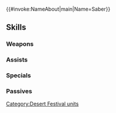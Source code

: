 {{#invoke:NameAbout|main|Name=Saber}}{{HeroPage Tabs}}
{{Hero Infobox
|Name=Saber
|Title=Dune Walker
|WeaponType=Blue Lance
|MoveType=Infantry
|Origin=Fire Emblem Echoes: Shadows of Valentia
|Gender=Male
|actorEN=Keith Silverstein
|actorJP=子安武人
|artist=めか
|additionDate=January 17, 2025
|releaseDate=January 17, 2025
|cv1=2
|cv2=200500
|TagID=ジャハナセーバー
|InternalID=1200
|Properties=limited,tempest,specDisplay
|description=A money-hungry mercenary who will take on just about any job if he's paid enough. He makes an appearance at the festival being held in the deserts of Jehanna. Appears in Fire Emblem Echoes: Shadows of Valentia.
}}
{{Stats Page
|Lv1HP=18|Lv1ATK=8|Lv1SPD=13|Lv1DEF=12|Lv1RES=6
|GRHP=50|GRATK=90|GRSPD=75|GRDEF=75|GRRES=35
}}
==Skills==
===Weapons===
{{Weapons Table
|weapon1=Iron Lance
|weapon1Default=1
|weapon1Unlock=1
|weapon2=Steel Lance
|weapon2Default=2
|weapon2Unlock=2
|weapon3=Jehanna Lance
|weapon3Default=3
|weapon3Unlock=3
|weapon4=Jehanna Lance+
|weapon4Default=5
|weapon4Unlock=5
}}
===Assists===
{{Assists Table}}
===Specials===
{{Specials Table
|special1=Buckler
|special1Default=4
|special1Unlock=3
|special2=Escutcheon
|special2Unlock=4
}}
===Passives===
{{Passives Table
|passiveA1=Spd/Def Finish 1
|passiveA2=Spd/Def Finish 2
|passiveA3=Spd/Def Finish 3
|passiveA1Unlock=1
|passiveA2Unlock=2
|passiveA3Unlock=4
|passiveB1=Shield Pulse 1
|passiveB2=Shield Pulse 2
|passiveB3=Shield Pulse 3
|passiveB1Unlock=3
|passiveB2Unlock=4
|passiveB3Unlock=5
}}
{{Heroes Navbox}}
[[Category:Desert Festival units]]